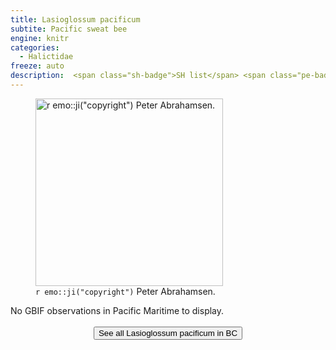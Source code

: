 ```yaml
---
title: Lasioglossum pacificum
subtite: Pacific sweat bee
engine: knitr
categories:
  - Halictidae
freeze: auto
description:  <span class="sh-badge">SH list</span> <span class="pe-badge">PM Evidence</span> <span class="gali-badge">Galiano</span>
---
```

![`r emo::ji("copyright")` Peter Abrahamsen.](https://inaturalist-open-data.s3.amazonaws.com/photos/321994390/large.jpg){height=300}



No GBIF observations in Pacific Maritime to display.
<br><br>
<center>


<a href="https://www.zoology.ubc.ca/entomology/main/Hymenoptera/Halictidae/Lasioglossum%20pacificum.php"><button type="button" class="btn btn-secondary">See all Lasioglossum pacificum in BC <i class="fa-solid fa-arrow-up-right-from-square"></i> </button></a>
</center>
